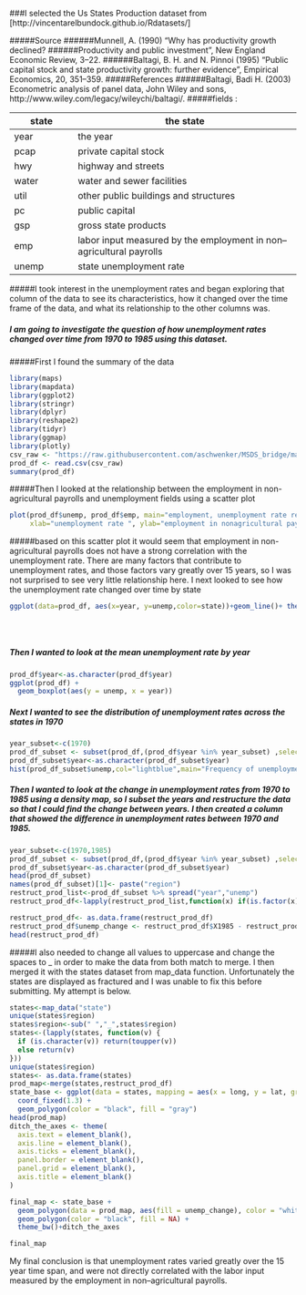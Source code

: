 ###I selected the Us States Production dataset from [http://vincentarelbundock.github.io/Rdatasets/]

#####Source
######Munnell, A. (1990) “Why has productivity growth declined? ######Productivity and public investment”, New England Economic Review, 3–22.
######Baltagi, B. H. and N. Pinnoi (1995) “Public capital stock and state productivity growth: further evidence”, Empirical Economics, 20, 351–359.
#####References
######Baltagi, Badi H. (2003) Econometric analysis of panel data, John Wiley and sons, http://www.wiley.com/legacy/wileychi/baltagi/.
#####fields :

state      |the state
-----------|-------------------------------------
year       |the year
pcap       | private capital stock
hwy        |highway and streets
water      | water and sewer facilities
util       |other public buildings and structures
pc         | public capital
gsp        | gross state products
emp       |labor input measured by the employment in           non–agricultural payrolls
unemp     | state unemployment rate
#####I took interest in the unemployment rates and began exploring that column of the data to see its characteristics, how it changed over the time frame of the data, and what its relationship to the other columns was. 

##### I am going to investigate the question of how unemployment rates changed over time from 1970 to 1985 using this dataset.
#####First I found the summary of the data

```r
library(maps)
library(mapdata)
library(ggplot2)
library(stringr)
library(dplyr)
library(reshape2)
library(tidyr)
library(ggmap)
library(plotly)
csv_raw <- "https://raw.githubusercontent.com/aschwenker/MSDS_bridge/master/Produc.csv"
prod_df <- read.csv(csv_raw)
summary(prod_df)
```
#####Then I looked at the relationship between the employment in non-agricultural payrolls and unemployment fields using a scatter plot
```r
plot(prod_df$unemp, prod_df$emp, main="employment, unemployment rate relationship", 
     xlab="unemployment rate ", ylab="employment in nonagricultural payrolls ",pch=19)
```

#####based on this scatter plot it would seem that employment in non-agricultural payrolls does not have a strong correlation with the unemployment rate. There are many factors that contribute to unemployment rates, and those factors vary greatly over 15 years, so I was not surprised to see very little relationship here. I next looked to see how the unemployment rate changed over time by state

```r
ggplot(data=prod_df, aes(x=year, y=unemp,color=state))+geom_line()+ theme(panel.background = element_rect(fill = "lightblue",
                                                                                                          colour = "lightblue",
                                                                                                          size = 0.5, linetype = "solid"),
                                                                          axis.text.x = element_text(angle = 90, hjust = 1))
```

##### Then I wanted to look at the mean unemployment rate by year
```r
prod_df$year<-as.character(prod_df$year)
ggplot(prod_df) +
  geom_boxplot(aes(y = unemp, x = year))
```

##### Next I wanted to see the distribution of unemployment rates across the states in 1970

```r
year_subset<-c(1970)
prod_df_subset <- subset(prod_df,(prod_df$year %in% year_subset) ,select=c(state,year, unemp))
prod_df_subset$year<-as.character(prod_df_subset$year)
hist(prod_df_subset$unemp,col="lightblue",main="Frequency of unemployment rates in 1970 in the United States",labels=TRUE,xlab="1970 unemployment rates")

```

##### Then I wanted to look at the change in unemployment rates from 1970 to 1985 using a density map, so I subset the years and restructure the data so that I could find the change between years. I then created a column that showed the difference in unemployment rates between 1970 and 1985. 

```r
year_subset<-c(1970,1985)
prod_df_subset <- subset(prod_df,(prod_df$year %in% year_subset) ,select=c(state,year, unemp))
prod_df_subset$year<-as.character(prod_df_subset$year)
head(prod_df_subset)
names(prod_df_subset)[1]<- paste("region")
restruct_prod_list<-prod_df_subset %>% spread("year","unemp")
restruct_prod_df<-lapply(restruct_prod_list,function(x) if(is.factor(x)) as.character(x) else x)

restruct_prod_df<- as.data.frame(restruct_prod_df)
restruct_prod_df$unemp_change <- restruct_prod_df$X1985 - restruct_prod_df$X1970
head(restruct_prod_df)
```


#####I also needed to change all values to uppercase and change the spaces to _ in order to make the data from both match to merge. I then merged it with the states dataset from map_data function. Unfortunately the states are displayed as fractured and I was unable to fix this before submitting. My attempt is below.
```r

states<-map_data("state")
unique(states$region)
states$region<-sub(" ","_",states$region)
states<-(lapply(states, function(v) {
  if (is.character(v)) return(toupper(v))
  else return(v)
}))
unique(states$region)
states<- as.data.frame(states)
prod_map<-merge(states,restruct_prod_df)
state_base <- ggplot(data = states, mapping = aes(x = long, y = lat, group = group)) + 
  coord_fixed(1.3) + 
  geom_polygon(color = "black", fill = "gray")
head(prod_map)
ditch_the_axes <- theme(
  axis.text = element_blank(),
  axis.line = element_blank(),
  axis.ticks = element_blank(),
  panel.border = element_blank(),
  panel.grid = element_blank(),
  axis.title = element_blank()
)

final_map <- state_base + 
  geom_polygon(data = prod_map, aes(fill = unemp_change), color = "white") +
  geom_polygon(color = "black", fill = NA) +
  theme_bw()+ditch_the_axes

final_map 
```

My final conclusion is that unemployment rates varied greatly over the 15 year time span, and were not directly correlated with the labor input measured by the employment in non–agricultural payrolls.